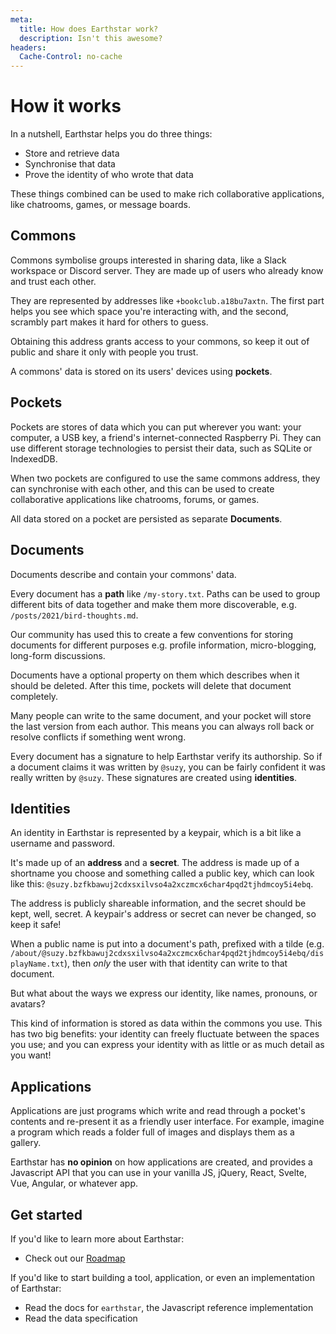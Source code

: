```yaml
---
meta:
  title: How does Earthstar work?
  description: Isn't this awesome?
headers:
  Cache-Control: no-cache
---
```


<div id="doc">

# How it works

In a nutshell, Earthstar helps you do three things:

- Store and retrieve data
- Synchronise that data
- Prove the identity of who wrote that data

These things combined can be used to make rich collaborative applications, like chatrooms, games, or message boards.

## Commons

Commons symbolise groups interested in sharing data, like a Slack workspace or Discord server. They are made up of users who already know and trust each other.

They are represented by addresses like `+bookclub.a18bu7axtn`. The first part helps you see which space you're interacting with, and the second, scrambly part makes it hard for others to guess.

Obtaining this address grants access to your commons, so keep it out of public and share it only with people you trust.

A commons' data is stored on its users' devices using **pockets**.

## Pockets

Pockets are stores of data which you can put wherever you want: your computer, a USB key, a friend's internet-connected Raspberry Pi. They can use different storage technologies to persist their data, such as SQLite or IndexedDB.

When two pockets are configured to use the same commons address, they can synchronise with each other, and this can be used to create collaborative applications like chatrooms, forums, or games.

All data stored on a pocket are persisted as separate **Documents**.

## Documents

Documents describe and contain your commons' data.

Every document has a **path** like `/my-story.txt`. Paths can be used to group different bits of data together and make them more discoverable, e.g. `/posts/2021/bird-thoughts.md`.

Our community has used this to create a few conventions for storing documents for different purposes e.g. profile information, micro-blogging, long-form discussions.

Documents have a optional property on them which describes when it should be deleted. After this time, pockets will delete that document completely.

Many people can write to the same document, and your pocket will store the last version from each author. This means you can always roll back or resolve conflicts if something went wrong.

Every document has a signature to help Earthstar verify its authorship. So if a document claims it was written by `@suzy`, you can be fairly confident it was really written by `@suzy`. These signatures are created using **identities**.

## Identities

An identity in Earthstar is represented by a keypair, which is a bit like a username and password.

It's made up of an **address** and a **secret**. The address is made up of a shortname you choose and something called a public key, which can look like this: `@suzy.bzfkbawuj2cdxsxilvso4a2xczmcx6char4pqd2tjhdmcoy5i4ebq`.

The address is publicly shareable information, and the secret should be kept, well, secret. A keypair's address or secret can never be changed, so keep it safe!

When a public name is put into a document's path, prefixed with a tilde (e.g. `/about/@suzy.bzfkbawuj2cdxsxilvso4a2xczmcx6char4pqd2tjhdmcoy5i4ebq/displayName.txt`), then _only_ the user with that identity can write to that document.

But what about the ways we express our identity, like names, pronouns, or avatars?

This kind of information is stored as data within the commons you use. This has two big benefits: your identity can freely fluctuate between the spaces you use; and you can express your identity with as little or as much detail as you want!

## Applications

Applications are just programs which write and read through a pocket's contents and re-present it as a friendly user interface. For example, imagine a program which reads a folder full of images and displays them as a gallery.

Earthstar has **no opinion** on how applications are created, and provides a Javascript API that you can use in your vanilla JS, jQuery, React, Svelte, Vue, Angular, or whatever app.

## Get started

If you'd like to learn more about Earthstar:

- Check out our [Roadmap](/get-started/roadmap)

If you'd like to start building a tool, application, or even an implementation of Earthstar:

- Read the docs for `earthstar`, the Javascript reference implementation
- Read the data specification

</div>
